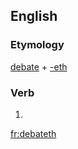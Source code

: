 ==English==

===Etymology===
[[debate]] + [[-eth]]

===Verb===
{{infl|en|verb form}}

# {{archaic third-person singular of|debate}}

[[fr:debateth]]